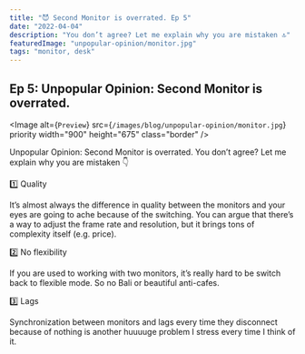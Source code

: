 ```yaml
---
title: "😈 Second Monitor is overrated. Ep 5"
date: "2022-04-04"
description: "You don’t agree? Let me explain why you are mistaken 🔝"
featuredImage: "unpopular-opinion/monitor.jpg"
tags: "monitor, desk"
---
```


## Ep 5: Unpopular Opinion: Second Monitor is overrated.

<Image
  alt={`Preview`}
  src={`/images/blog/unpopular-opinion/monitor.jpg`}
  priority
  width="900"
  height="675"
  class="border"
/>

Unpopular Opinion: Second Monitor is overrated. You don’t agree? Let me explain why you are mistaken 👇

1️⃣ Quality

It’s almost always the difference in quality between the monitors and your eyes are going to ache because of the switching. You can argue that there’s a way to adjust the frame rate and resolution, but it brings tons of complexity itself (e.g. price).

2️⃣ No flexibility

If you are used to working with two monitors, it’s really hard to be switch back to flexible mode. So no Bali or beautiful anti-cafes.

3️⃣ Lags

Synchronization between monitors and lags every time they disconnect because of nothing is another huuuuge problem I stress every time I think of it.
